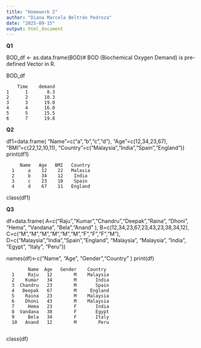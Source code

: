 ```yaml
---
title: "Homework 2"
author: "Diana Marcela Beltrán Pedroza"
date: "2025-09-15"
output: html_document
---
```

**Q1**

BOD_df <- as.data.frame(BOD)# BOD (Biochemical Oxygen Demand) is pre-defined Vector in R.

BOD_df


        Time    demand  
    1      1       8.3 
    2      2      10.3 
    3      3      19.0 
    4      4      16.0  
    5      5      15.5 
    6      7      19.8 

**Q2**

df1=data.frame(
 "Name"=c("a","b","c","d"),
 "Age"=c(12,34,23,67), 
 "BMI"=c(22,12,10,11),
 "Country"=c("Malaysia","India","Spain","England"))
print(df1)

         Name   Age   BMI   Country   
      1     a    12    22   Malasia   
      2     b    34    12    India
      3     c    23    10    Spain 
      4     d    67    11   England 
class(df1)

**Q3**

df=data.frame(
  A=c("Raju","Kumar","Chandru","Deepak","Raina", "Dhoni", "Hema", "Vandana", "Bela","Anand" ),
  B=c(12,34,23,67,23,43,23,38,34,12),
  C=c("M","M","M","M","M","M","F","F","F","M"),
  D=c("Malaysia","India","Spain","England", "Malaysia", "Malaysia", "India", "Egypt", "Italy", "Peru"))
  
names(df)<-c("Name", "Age", "Gender","Country" )
print(df)

            Name  Age   Gender    Country 
      1     Raju   12        M    Malaysia
      2    Kumar   34        M       India 
      3  Chandru   23        M       Spain 
      4   Deepak   67        M     England 
      5    Raina   23        M    Malaysia 
      6    Dhoni   43        M    Malaysia
      7     Hema   23        F       India
      8  Vandana   38        F       Egypt 
      9     Bela   34        F       Italy 
      10   Anand   12        M        Peru
      
class(df)

